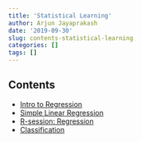 ```yaml
---
title: 'Statistical Learning'
author: Arjun Jayaprakash
date: '2019-09-30'
slug: contents-statistical-learning
categories: []
tags: []
---
```


## Contents

* [Intro to Regression](\post\2019\09\30\statistical-learning)
* [Simple Linear Regression](\post\2019\09\30\statistical-learning-2)
* [R-session: Regression](\post\2019\09\30\statistical-learning-3)
* [Classification](\post\2019\09\30\statistical-learning-4)